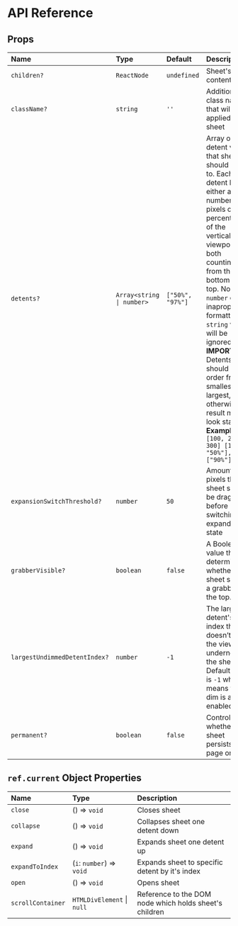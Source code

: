 # API Reference

## Props

| Name                          | Type                      | Default           | Description                                                                                                                                                                                                                                                                                                                                                                                                                              |
| :---------------------------- | :------------------------ | :---------------- | :--------------------------------------------------------------------------------------------------------------------------------------------------------------------------------------------------------------------------------------------------------------------------------------------------------------------------------------------------------------------------------------------------------------------------------------- |
| `children?`                   | `ReactNode`               | `undefined`       | Sheet's content                                                                                                                                                                                                                                                                                                                                                                                                                          |
| `className?`                  | `string`                  | `''`              | Additional class names that will be applied to the sheet                                                                                                                                                                                                                                                                                                                                                                                 |
| `detents?`                    | `Array<string \| number>` | `["50%", "97%"] ` | Array of detent values that sheet should stick to. Each detent be either a number of pixels or a percentage of the vertical viewport, both counting from the bottom to the top. Non-`number` or inapropriately formatted `string` values will be ignored. <br/> **IMPORTANT**: Detents should be in order from smallest to largest, otherwise the result might look stange. <br/> **Example:** `[100, 200, 300] [100, "50%"], ["90%"], ` |
| `expansionSwitchThreshold?`   | `number`                  | `50`              | Amount of pixels that sheet should be dragged before switching expanded state                                                                                                                                                                                                                                                                                                                                                            |
| `grabberVisible?`             | `boolean`                 | `false`           | A Boolean value that determines whether the sheet shows a grabber at the top.                                                                                                                                                                                                                                                                                                                                                            |
| `largestUndimmedDetentIndex?` | `number`                  | `-1`              | The largest detent's index that doesn’t dim the view underneath the sheet. Default value is `-1` which means that dim is always enabled.                                                                                                                                                                                                                                                                                                 |
| `permanent?`                  | `boolean`                 | `false`           | Controls whether sheet persists on page or not                                                                                                                                                                                                                                                                                                                                                                                           |

## `ref.current` Object Properties

| Name              | Type                       | Description                                            |
| :---------------- | :------------------------- | :----------------------------------------------------- |
| `close`           | () => `void`               | Closes sheet                                           |
| `collapse`        | () => `void`               | Collapses sheet one detent down                        |
| `expand`          | () => `void`               | Expands sheet one detent up                            |
| `expandToIndex`   | (`i`: `number`) => `void`  | Expands sheet to specific detent by it's index         |
| `open`            | () => `void`               | Opens sheet                                            |
| `scrollContainer` | `HTMLDivElement` \| `null` | Reference to the DOM node which holds sheet's children |
